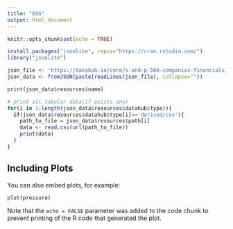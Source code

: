 ```yaml
---
title: "ESG"
output: html_document
---
```



```r
knitr::opts_chunk$set(echo = TRUE)
```

```r
install.packages("jsonlite", repos="https://cran.rstudio.com/")
library("jsonlite")
```

```r
json_file <- 'https://datahub.io/core/s-and-p-500-companies-financials/datapackage.json'
json_data <- fromJSON(paste(readLines(json_file), collapse=""))
```

```r
print(json_data$resources$name)
```

```r
# print all tabular data(if exists any)
for(i in 1:length(json_data$resources$datahub$type)){
  if(json_data$resources$datahub$type[i]=='derived/csv'){
    path_to_file = json_data$resources$path[i]
    data <- read.csv(url(path_to_file))
    print(data)
  }
}
```


## Including Plots

You can also embed plots, for example:

```r
plot(pressure)
```

Note that the `echo = FALSE` parameter was added to the code chunk to prevent printing of the R code that generated the plot.
